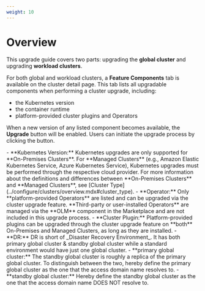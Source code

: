 ```yaml
---
weight: 10
---
```

# Overview

This upgrade guide covers two parts: upgrading the **global cluster** and upgrading **workload clusters**.

For both global and workload clusters, a **Feature Components** tab is available on the cluster detail page. This tab lists all upgradable components when performing a cluster upgrade, including:

* the Kubernetes version
* the container runtime
* platform-provided cluster plugins and Operators

When a new version of any listed component becomes available, the **Upgrade** button will be enabled. Users can initiate the upgrade process by clicking the button.

<Directive type="info" title="INFO">
- **Kubernetes Version:** Kubernetes upgrades are only supported for **On-Premises Clusters**. For **Managed Clusters** (e.g., Amazon Elastic Kubernetes Service, Azure Kubernetes Service), Kubernetes upgrades must be performed through the respective cloud provider. For more information about the definitions and differences between **On-Premises Clusters** and **Managed Clusters**, see [Cluster Type](../configure/clusters/overview.mdx#cluster_type).
- **Operator:** Only **platform-provided Operators** are listed and can be upgraded via the cluster upgrade feature. **Third-party or user-installed Operators** are managed via the **OLM** component in the Marketplace and are not included in this upgrade process.
- **Cluster Plugin:** Platform-provided plugins can be upgraded through the cluster upgrade feature on **both** On-Premises and Managed Clusters, as long as they are installed.
- **DR:** DR is short of _Disaster Recovery Environment_. It has both primary global cluster & standby global cluster while a standard <Term name="productShort" /> environment would have just one global cluster.
- **primary global cluster:** The standby global cluster is roughly a replica of the primary global cluster. To distinguish between the two, hereby define the primary global cluster as the one that the <Term name="productShort" /> access domain name resolves to.
- **standby global cluster:** Hereby define the standby global cluster as the one that the <Term name="productShort" /> access domain name DOES NOT resolve to.
</Directive>
